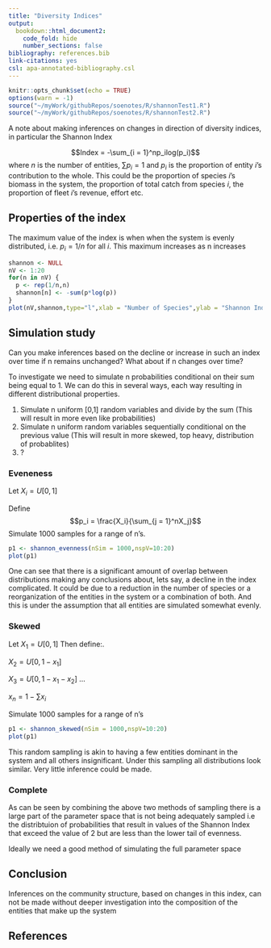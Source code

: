 ```yaml
---
title: "Diversity Indices"
output:
  bookdown::html_document2: 
    code_fold: hide
    number_sections: false
bibliography: references.bib
link-citations: yes
csl: apa-annotated-bibliography.csl
---
```


```r
knitr::opts_chunk$set(echo = TRUE)
options(warn = -1) 
source("~/myWork/githubRepos/soenotes/R/shannonTest1.R")
source("~/myWork/githubRepos/soenotes/R/shannonTest2.R")
```

A note about making inferences on changes in direction of diversity indices, in particular the Shannon Index

$$Index = -\sum_{i = 1}^np_ilog(p_i)$$
where $n$ is the number of entities, $\sum p_i = 1$ and $p_i$ is the proportion of entity $i$'s contribution to the whole. This could be the proportion of species $i$'s biomass in the system, the proportion of total catch from species $i$, the proportion of fleet $i$'s revenue, effort etc.

## Properties of the index

The maximum value of the index is when when the system is evenly distributed, i.e. $p_i = 1/n$ for all $i$. This maximum increases as n increases

```r
shannon <- NULL
nV <- 1:20
for(n in nV) {
  p <- rep(1/n,n)
  shannon[n] <- -sum(p*log(p))
}
plot(nV,shannon,type="l",xlab = "Number of Species",ylab = "Shannon Index")


```

## Simulation study

Can you make inferences based on the decline or increase in such an index over time if n remains unchanged? What about if n changes over time?

To investigate we need to simulate n probabilities conditional on their sum being equal to 1. We can do this in several ways, each way resulting in different distributional properties.

1. Simulate n uniform [0,1] random variables and divide by the sum (This will result in more even like probabilities)
2. Simulate n uniform random variables sequentially conditional on the previous value (This will result in more skewed, top heavy, distribution of probablites)
3. ?

### Eveneness

Let $X_i = U[0,1]$

Define $$p_i = \frac{X_i}{\sum_{j = 1}^nX_j}$$
Simulate 1000 samples for a range of n's.

```r
p1 <- shannon_evenness(nSim = 1000,nspV=10:20)
plot(p1)
```

One can see that there is a significant amount of overlap between distributions making any conclusions about, lets say, a decline in the index complicated. It could be due to a reduction in the number of species or a reorganization of the entities in the system or a combination of both. And this is under the assumption that all entities are simulated somewhat evenly.

### Skewed

Let $X_1 = U[0,1]$
Then define:.

$X_2 = U[0,1-x_1]$

$X_3 = U[0,1-x_1-x_2]$ ...

$x_n = 1-\sum{x_i}$

Simulate 1000 samples for a range of n's

```r
p1 <- shannon_skewed(nSim = 1000,nspV=10:20)
plot(p1)
```

This random sampling is akin to having a few entities dominant in the system and all others insignificant. Under this sampling all distributions look similar. Very little inference could be made.

### Complete 

As can be seen by combining the above two methods of sampling there is a large part of the parameter space that is not being adequately sampled i.e the distribtuion of probabilities that result in values of the Shannon Index that exceed the value of 2 but are less than the lower tail of evenness.

Ideally we need a good method of simulating the full parameter space

## Conclusion

Inferences on the community structure, based on changes in this index, can not be made without deeper investigation into the composition of the entities that make up the system


## References

